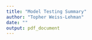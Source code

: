 ```yaml
---
title: "Model Testing Summary"
author: "Topher Weiss-Lehman"
date: ""
output: pdf_document
---
```


\begin{center}
    \begin{tabular}{ | p{3.5cm} | p{8.9cm} | p{3.5cm} |}
    \hline
    \bf{Functionality tested} & \bf{Test details} & \bf{Test outcome} \\
    \hline
    SaveParams() & SaveParams.R tests that all input parameters are delisted and saved in an executable file that can be later read into R & `r readLines("SaveParams.txt")` \\
    \hline
    ChangeClimate() & ChangeClimate.R tests both the functionality and ability to return useful error messages of the ChangeClimate function & `r readLines("ChangeClimate.txt")` \\
    \hline
    PopMatColNames() & PopMatColNames.R checks the example functionality as well as the proper output for different numbers of fitness and dispersal alleles & `r readLines("PopMatColNames.txt")` \\
    \hline
    Initialize() & Initialize.R checks for correct dimensionality of generated population matrices and tests that the values generated for the matrix conform to given parameters such as specified distributions and sex ratios & `r readLines("Initialize.txt")` \\
    \hline
    GetEnvQual() \& CalcEnvMean() & EnvCalcFxns.R tests both of these functions by checking for symmetry and equivalence across spatial scales & `r readLines("EnvCalcFxns.txt")` \\
    \hline
    CalcTraits() & CalcTraits.R tests the dimenstionality of the output and the distributional accuracy of the function & `r readLines("CalcTraits.txt")` \\
    \hline
    Disperse() & Disperse.R tests the distinction among the three possible dispersal kernels as well as the effect of increasing landscape width on dispersal patterns & `r readLines("Disperse.txt")` \\
    \hline
    RelFit() & RelFits.R tests the range of values returned by RelFit() and the effect of increasing or decreasing the degree of local adaptation and the amount of trait variance present on the calculated fitnesses & `r readLines("RelFits.txt")` \\
    \hline
    Inheritence() & Inheritence.R tests for correct segregation of independent alleles as well as correct behavior in the mutation process & `r readLines("Inheritence.txt")` \\
    \hline
    MatFill() & MatFill.R tests for the correct dimensionality of the returned matrices and the correct elements in them based on input parents, locations, etc. & `r readLines("MatFill.txt")` \\
    \hline
    Reproduce() & Reproduce.R checks for helpful error messages, cases for which there should be zero growth on average, and detioriating growth with increased distance from an optimum due to local adaptation & `r readLines("Reproduce.txt")` \\
    \hline
    No dispersal & NoDisperse.R uses the full model to test the case of zero dispersal and ensure that populations do not leave their staring patch & `r readLines("NoDisperse.txt")` \\
    \hline
    Stationary range & StationaryRange.R uses the full model to check that populations with the ability to grow and disperse fill up a stationary range boundary, but do not move beyond it & `r readLines("StationaryRange.txt")` \\
    \hline
    Moving environment & MovingEnv.R uses the full model to check that populations with the ability to grow, but not disperse, react to a moving environment by eventually going extinct & `r readLines("MovingEnv.txt")` \\
    \hline
    \end{tabular}
\end{center}

